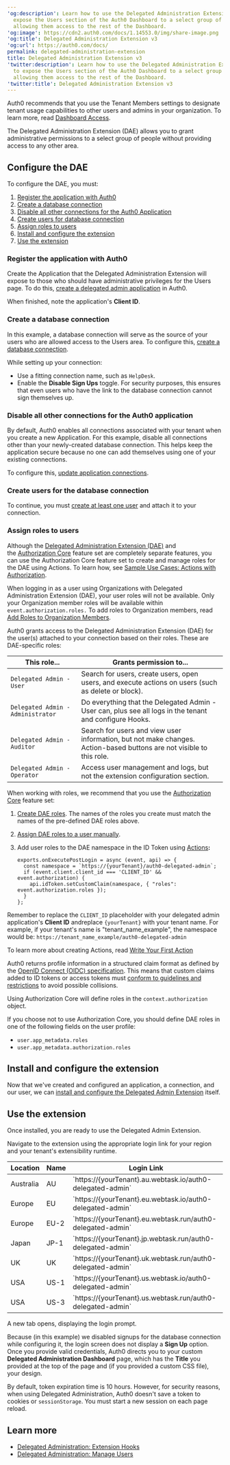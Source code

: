 ---
'og:description': Learn how to use the Delegated Administration Extension (DAE) to
  expose the Users section of the Auth0 Dashboard to a select group of users without
  allowing them access to the rest of the Dashboard.
'og:image': https://cdn2.auth0.com/docs/1.14553.0/img/share-image.png
'og:title': Delegated Administration Extension v3
'og:url': https://auth0.com/docs/
permalink: delegated-administration-extension
title: Delegated Administration Extension v3
'twitter:description': Learn how to use the Delegated Administration Extension (DAE)
  to expose the Users section of the Auth0 Dashboard to a select group of users without
  allowing them access to the rest of the Dashboard.
'twitter:title': Delegated Administration Extension v3
---
<Callout icon="file-lines" color="#0EA5E9" iconType="regular">

Auth0 recommends that you use the Tenant Members settings to designate tenant usage capabilities to other users and admins in your organization. To learn more, read [Dashboard Access](/docs/get-started/manage-dashboard-access).

</Callout>

The Delegated Administration Extension (DAE) allows you to grant administrative permissions to a select group of people without providing access to any other area.

## Configure the DAE

To configure the DAE, you must:

1. [Register the application with Auth0](#register-the-application-with-auth0)
2. [Create a database connection](#create-a-database-connection)
3. [Disable all other connections for the Auth0 Application](#disable-all-other-connections-for-the-auth0-application)
4. [Create users for database connection](#create-user-for-the-database-connection)
5. [Assign roles to users](#assign-roles-to-users)
6. [Install and configure the extension](#install-and-configure-the-extension)
7. [Use the extension](#use-the-extension)

### Register the application with Auth0

Create the Application that the Delegated Administration Extension will expose to those who should have administrative privileges for the Users page. To do this, [create a delegated admin application](/docs/customize/extensions/delegated-administration-extension/create-delegated-admin-applications) in Auth0.

When finished, note the application's **<Tooltip tip="Client ID: Identification value given to your registered resource from Auth0." cta="View Glossary" href="/docs/glossary?term=Client+ID">Client ID</Tooltip>**.

### Create a database connection

In this example, a database connection will serve as the source of your users who are allowed access to the Users area. To configure this, [create a database connection](/docs/get-started/applications/set-up-database-connections).

While setting up your connection:

* Use a fitting connection name, such as `HelpDesk`.
* Enable the **Disable Sign Ups** toggle. For security purposes, this ensures that even users who have the link to the database connection cannot sign themselves up.

### Disable all other connections for the Auth0 application

By default, Auth0 enables all connections associated with your tenant when you create a new Application. For this example, disable all connections other than your newly-created database connection. This helps keep the application secure because no one can add themselves using one of your existing connections.

To configure this, [update application connections](/docs/get-started/applications/update-application-connections).

### Create users for the database connection

To continue, you must [create at least one user](/docs/manage-users/user-accounts/create-users) and attach it to your connection.

### Assign roles to users

<Callout icon="file-lines" color="#0EA5E9" iconType="regular">

Although the [Delegated Administration Extension (DAE)](/docs/customize/extensions/delegated-administration-extension) and the [Authorization Core](/docs/manage-users/access-control/rbac) feature set are completely separate features, you can use the Authorization Core feature set to create and manage roles for the DAE using Actions. To learn how, see [Sample Use Cases: Actions with Authorization](/docs/manage-users/access-control/sample-use-cases-actions-with-authorization).

</Callout>

<Callout icon="file-lines" color="#0EA5E9" iconType="regular">

When logging in as a user using Organizations with Delegated Administration Extension (DAE), your user roles will not be available. Only your Organization member roles will be available within `event.authorization.roles.` To add roles to Organization members, read [Add Roles to Organization Members](/docs/manage-users/organizations/configure-organizations/add-member-roles).

</Callout>

Auth0 grants access to the Delegated Administration Extension (DAE) for the user(s) attached to your connection based on their roles. These are DAE-specific roles:

<table class="table"><thead>
<tr>
<th>This role...</th>
<th>Grants permission to...</th>
</tr>
</thead>
<tbody>
<tr>
<td><code>Delegated Admin - User</code></td>
<td>Search for users, create users, open users, and execute actions on users (such as delete or block).</td>
</tr>
<tr>
<td><code>Delegated Admin - Administrator</code></td>
<td>Do everything that the Delegated Admin - User can, plus see all logs in the tenant and configure Hooks.</td>
</tr>
<tr>
<td><code>Delegated Admin - Auditor</code></td>
<td>Search for users and view user information, but not make changes. Action-based buttons are not visible to this role.</td>
</tr>
<tr>
<td><code>Delegated Admin - Operator</code></td>
<td>Access user management and logs, but not the extension configuration section.</td>
</tr>
</tbody>
</table>

When working with roles, we recommend that you use the [Authorization Core](/docs/manage-users/access-control/rbac) feature set:

1. [Create DAE roles](/docs/manage-users/access-control/configure-core-rbac/roles/create-roles). The names of the roles you create must match the names of the pre-defined DAE roles above.
2. [Assign DAE roles to a user manually](/docs/manage-users/access-control/configure-core-rbac/rbac-users/assign-roles-to-users).
3. Add user roles to the DAE namespace in the ID Token using [Actions](/docs/customize/actions)**:**

   ```text lines
   exports.onExecutePostLogin = async (event, api) => {
     const namespace = `https://{yourTenant}/auth0-delegated-admin`;
     if (event.client.client_id === 'CLIENT_ID' && event.authorization) {
       api.idToken.setCustomClaim(namespace, { "roles": event.authorization.roles });
     }
   };
   ```


   

   

Remember to replace the `CLIENT_ID` placeholder with your delegated admin application's **Client ID** andreplace `{yourTenant}` with your tenant name. For example, if your tenant's name is "tenant_name_example", the namespace would be: `https://tenant_name_example/auth0-delegated-admin`

To learn more about creating Actions, read [Write Your First Action](/docs/customize/actions/write-your-first-action)

<Warning>

Auth0 returns profile information in a structured claim format as defined by the [OpenID Connect (OIDC) specification](https://openid.net/specs/openid-connect-core-1_0.html#StandardClaims). This means that custom claims added to ID tokens or access tokens must [conform to guidelines and restrictions](/docs/secure/tokens/json-web-tokens/create-custom-claims) to avoid possible collisions.

</Warning>

<Callout icon="file-lines" color="#0EA5E9" iconType="regular">

Using Authorization Core will define roles in the `context.authorization` object.

If you choose not to use Authorization Core, you should define DAE roles in one of the following fields on the user profile:

* `user.app_metadata.roles`
* `user.app_metadata.authorization.roles`

</Callout>

## Install and configure the extension

Now that we've created and configured an application, a connection, and our user, we can [install and configure the Delegated Admin Extension](/docs/customize/extensions/delegated-administration-extension/install-delegated-admin-extension) itself.

## Use the extension

Once installed, you are ready to use the Delegated Admin Extension.

Navigate to the extension using the appropriate login link for your region and your tenant's extensibility runtime.

<table class="table"><thead>
<tr>
<th>Location</th>
<th>Name</th>
<th>Login Link</th>
</tr>
</thead>
<tbody>
<tr>
<td>Australia</td>
<td>AU</td>
<td>`https://{yourTenant}.au.webtask.io/auth0-delegated-admin`</td>
</tr>
<tr>
<td>Europe</td>
<td>EU</td>
<td>`https://{yourTenant}.eu.webtask.io/auth0-delegated-admin`</td>
</tr>
<tr>
<td>Europe</td>
<td>EU-2</td>
<td>`https://{yourTenant}.eu.webtask.run/auth0-delegated-admin`</td>
</tr>
<tr>
<td>Japan</td>
<td>JP-1</td>
<td>`https://{yourTenant}.jp.webtask.run/auth0-delegated-admin`</td>
</tr>
<tr>
<td>UK</td>
<td>UK</td>
<td>`https://{yourTenant}.uk.webtask.run/auth0-delegated-admin`</td>
</tr>
<tr>
<td>USA</td>
<td>US-1</td>
<td>`https://{yourTenant}.us.webtask.io/auth0-delegated-admin`</td>
</tr>
<tr>
<td>USA</td>
<td>US-3</td>
<td>`https://{yourTenant}.us.webtask.run/auth0-delegated-admin`</td>
</tr>
</tbody>
</table>

A new tab opens, displaying the login prompt.

Because (in this example) we disabled signups for the database connection while configuring it, the login screen does not display a **Sign Up** option.
Once you provide valid credentials, Auth0 directs you to your custom **Delegated Administration Dashboard** page, which has the **Title** you provided at the top of the page and (if you provided a custom CSS file), your design.

<Card title="Delegated Administration session timeout">

By default, token expiration time is 10 hours. However, for security reasons, when using Delegated Administration, Auth0 doesn't save a token to cookies or `sessionStorage`. You must start a new session on each page reload.

</Card>

## Learn more

* [Delegated Administration: Extension Hooks](/docs/customize/extensions/delegated-administration-extension/delegated-administration-hooks)
* [Delegated Administration: Manage Users](/docs/customize/extensions/delegated-administration-extension/delegated-administration-manage-users)